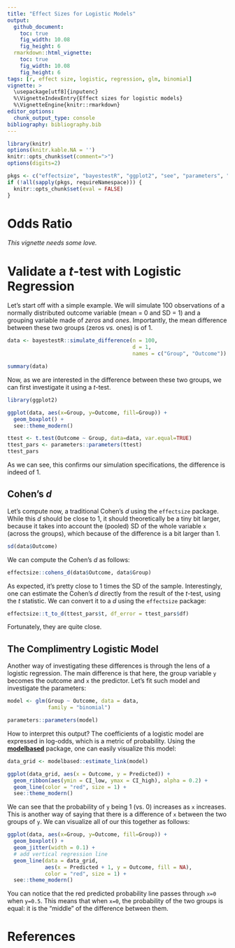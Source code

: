 ---
title: "Effect Sizes for Logistic Models"
output: 
  github_document:
    toc: true
    fig_width: 10.08
    fig_height: 6
  rmarkdown::html_vignette:
    toc: true
    fig_width: 10.08
    fig_height: 6
tags: [r, effect size, logistic, regression, glm, binomial]
vignette: >
  \usepackage[utf8]{inputenc}
  %\VignetteIndexEntry{Effect sizes for logistic models}
  %\VignetteEngine{knitr::rmarkdown}
editor_options: 
  chunk_output_type: console
bibliography: bibliography.bib
---


```{r message=FALSE, warning=FALSE, include=FALSE}
library(knitr)
options(knitr.kable.NA = '')
knitr::opts_chunk$set(comment=">")
options(digits=2)

pkgs <- c("effectsize", "bayestestR", "ggplot2", "see", "parameters", "modelbased")
if (!all(sapply(pkgs, requireNamespace))) {
  knitr::opts_chunk$set(eval = FALSE)
}
```

# Odds Ratio

*This vignette needs some love.*

<!-- With binary predictors & with continuous predictors. -->

<!-- ## Risk Ratios -->

<!-- ## Converting to something more familiar (r/d) -->

<!-- # Standerdized Coefficiants -->

# Validate a *t*-test with Logistic Regression

Let's start off with a simple example. We will simulate 100 observations of a normally distributed outcome variable (mean = 0 and SD = 1) and a grouping variable made of *zeros* and *ones*. Importantly, the mean difference between these two groups (zeros *vs.* ones) is of 1.

```{r message=FALSE, warning=FALSE}
data <- bayestestR::simulate_difference(n = 100,
                                        d = 1,
                                        names = c("Group", "Outcome"))

summary(data)
```


Now, as we are interested in the difference between these two groups, we can first investigate it using a *t*-test.

```{r message=FALSE, warning=FALSE}
library(ggplot2)

ggplot(data, aes(x=Group, y=Outcome, fill=Group)) +
  geom_boxplot() +
  see::theme_modern()

ttest <- t.test(Outcome ~ Group, data=data, var.equal=TRUE)
ttest_pars <- parameters::parameters(ttest)
ttest_pars
```

As we can see, this confirms our simulation specifications, the difference is indeed of 1.

## Cohen's *d*

Let's compute now, a traditional Cohen's *d* using the `effectsize` package. While this *d* should be close to 1, it should theoretically be a tiny bit larger, because it takes into account the (pooled) SD of the whole variable `x` (across the groups), which because of the difference is a bit larger than 1.

```{r message=FALSE, warning=FALSE}
sd(data$Outcome)
```

We can compute the Cohen's *d* as follows:

```{r message=FALSE, warning=FALSE}
effectsize::cohens_d(data$Outcome, data$Group)
```

As expected, it's pretty close to 1 times the SD of the sample. Interestingly, one can estimate the Cohen's *d* directly from the result of the *t*-test, using the *t* statistic. We can convert it to a *d* using the `effectsize` package:

```{r message=FALSE, warning=FALSE}
effectsize::t_to_d(ttest_pars$t, df_error = ttest_pars$df)
```

Fortunately, they are quite close.

## The Complimentry Logistic Model

Another way of investigating these differences is through the lens of a logistic regression. The main difference is that here, the group variable `y` becomes the outcome and `x` the predictor. Let's fit such model and investigate the parameters: 


```{r message=FALSE, warning=FALSE}
model <- glm(Group ~ Outcome, data = data,
             family = "binomial")

parameters::parameters(model)
```

How to interpret this output? The coefficients of a logistic model are expressed in log-odds, which is a metric of probability. Using the [**modelbased**](https://github.com/easystats/modelbased) package, one can easily visualize this model:


```{r message=FALSE, warning=FALSE}
data_grid <- modelbased::estimate_link(model)

ggplot(data_grid, aes(x = Outcome, y = Predicted)) +
  geom_ribbon(aes(ymin = CI_low, ymax = CI_high), alpha = 0.2) +
  geom_line(color = "red", size = 1) + 
  see::theme_modern()
```

We can see that the probability of `y` being 1 (vs. 0) increases as `x` increases. This is another way of saying that there is a difference of `x` between the two groups of `y`. We can visualize all of our this together as follows:


```{r message=FALSE, warning=FALSE}

ggplot(data, aes(x=Group, y=Outcome, fill=Group)) +
  geom_boxplot() +
  geom_jitter(width = 0.1) + 
  # add vertical regression line
  geom_line(data = data_grid, 
            aes(x = Predicted + 1, y = Outcome, fill = NA), 
            color = "red", size = 1) +
  see::theme_modern()
```

You can notice that the red predicted probability line passes through `x=0` when `y=0.5`. This means that when `x=0`, the probability of the two groups is equal: it is the "middle" of the difference between them.

<!-- # Odds ratios to Cohen's *d* -->

<!-- There is *in theory* a formula to convert these log-odds ratios (the unit of the coefficients in logistic models) to standardized differences (like Cohen's *d*). The formula is: $$d = logodds * (\sqrt{3} / \pi)$$ -->


<!-- Let's see: -->

<!-- ```{r message=FALSE, warning=FALSE} -->
<!-- logodds <- parameters::parameters(model)$Coefficient[2] -->

<!-- effectsize::logodds_to_d(logodds) -->
<!-- ``` -->

<!-- Hum, it seems a bit far from the value computed above! Let's investigate. -->

<!-- # Simulation -->

<!-- We will simulate different datasets with a varying *difference* and *sample size* (number of observations). For each of this dataset, we will compute the "true" Cohen's *d*, as well as the *d* obtained from the conversion of the logistic coefficient. Note that the simulation takes about 30 s to run. -->

<!-- ```{r message=FALSE, warning=FALSE} -->
<!-- df <- data.frame() -->
<!-- for(d in seq(0.1, 2, length.out=20)){ -->
<!--   for(n in exp(seq(log(20), log(150), length.out=20))){ -->
<!--     data <- bayestestR::simulate_difference(n=n, d=-d, names=c("y", "x")) -->
<!--     params <- parameters::parameters(glm(y ~ x, data=data, family="binomial"))[2, ] -->
<!--     params$d <- d -->
<!--     params$n <- n -->
<!--     params$d_cohen <- effectsize::cohens_d(data$x, data$y)$Cohens_d -->
<!--     df <- rbind(df, params) -->
<!--   } -->
<!-- } -->
<!-- df$logodds <- df$Coefficient -->
<!-- df$d_from_coef <- abs(effectsize::logodds_to_d(df$logodds)) -->
<!-- ``` -->

<!-- ```{r message=FALSE, warning=FALSE} -->
<!-- df %>% -->
<!--   ggplot(aes(x=d_cohen, y=d_from_coef, alpha=n)) + -->
<!--   see::geom_point2(size=2) + -->
<!--   geom_abline(slope=1) + -->
<!--   coord_fixed(ratio = 1, xlim = c(0, 3), ylim = c(0, 3)) + -->
<!--   see::theme_modern() -->
<!-- ``` -->


<!-- Oops, it seems like this formula doesn't work well, as it tends to underestimate the Cohen's *d* (and this tendency interacts with the sample size). -->

<!-- # Adjusted metric -->

<!-- Can we come up with a better conversion algorithm than `d = logodds * 0.55` (`0.55` being the result of `sqrt(3) / pi`)? Let's try. We will fit a model to predict the Cohen's *d* based on the logodds and the sample size, and plot the prediction. -->

<!-- ```{r message=FALSE, warning=FALSE} -->
<!-- model <- lm(d_cohen ~ logodds * n, data=df) -->

<!-- df$d_from_coef_adjusted1 <- modelbased::estimate_response(model)$Predicted    -->

<!-- ggplot(df, aes(x=d_cohen, y=d_from_coef_adjusted1, alpha=n)) + -->
<!--   see::geom_point2(size=2) + -->
<!--   geom_abline(slope=1) + -->
<!--   coord_fixed(ratio = 1, xlim = c(0, 3), ylim = c(0, 3)) + -->
<!--   see::theme_modern() -->
<!-- ``` -->

<!-- Seems better already! But if we look at the residuals, we can see that there is still a non-linear relationship with the sample size: -->

<!-- ```{r message=FALSE, warning=FALSE} -->
<!-- df$resid <- residuals(model) -->

<!-- ggplot(df, aes(x=n, y=resid, alpha=d_from_coef_adjusted1)) + -->
<!--   see::geom_point2(size=2)  + -->
<!--   geom_hline(yintercept = 0) + -->
<!--   see::theme_modern() -->
<!-- ``` -->


<!-- Can we further try to eliminate this effect? -->

<!-- ```{r message=FALSE, warning=FALSE} -->
<!-- model <- lm(d_cohen ~ logodds * n * log(n), data=df) -->
<!-- df$d_from_coef_adjusted2 <- modelbased::estimate_response(model)$Predicted    -->

<!-- ggplot(df, aes(x=d_cohen, y=abs(d_from_coef_adjusted2), alpha=n)) + -->
<!--   see::geom_point2(size=2) + -->
<!--   geom_abline(slope=1) + -->
<!--   coord_fixed(ratio = 1, xlim = c(0, 3), ylim = c(0, 3)) + -->
<!--   see::theme_modern() -->
<!-- ``` -->

<!-- It seems like adding the log of the sample size improves the relationship! What is the formula of this new **log-odds** to ***d*** conversion? -->

<!-- ```{r message=FALSE, warning=FALSE} -->
<!-- formula <- insight::get_parameters(model) %>%  -->
<!--   mutate(Coef = paste0(round(Estimate, 5), " * (", Parameter, ")"), -->
<!--          Coef = gsub(":", " * ", Coef), -->
<!--          Coef = gsub(" * ((Intercept))", "", Coef, fixed=TRUE)) %>%  -->
<!--   pull(Coef) %>%  -->
<!--   paste(collapse = " + ") -->

<!-- print(formula) -->
<!-- ``` -->

<!-- ```{r message=FALSE, warning=FALSE} -->
<!-- newconversion <- function(logodds, n){ -->
<!--   0.87341 + 0.75933 * (logodds) + 0.02705 * (n) + -0.35727 * (log(n)) + 0.03714 * (logodds * n) + -0.61004 * (logodds * log(n)) + -0.00418 * (n * log(n)) + -0.00563 * (logodds * n * log(n)) -->
<!-- } -->

<!-- df$d_from_coef_adjusted <- newconversion(df$logodds, df$n) -->

<!-- ggplot(df, aes(x=d_cohen, y=d_from_coef_adjusted)) + -->
<!--   geom_point(size=1) + -->
<!--   geom_abline(slope=1) + -->
<!--   coord_fixed(ratio = 1, xlim = c(0, 3), ylim = c(0, 3)) + -->
<!--   see::theme_modern() -->
<!-- ``` -->


# References